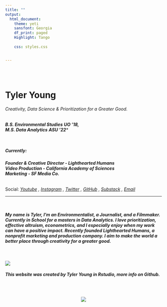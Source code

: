 ```yaml
---
title: ""
output:
  html_document:
    theme: yeti
    sansfont: Georgia
    df_print: paged
    Highlight: Tango
    
    css: styles.css


---
```


<br>
<br>

<h1>**Tyler Young**</h1>
<h6>Creativity, Data Science & Prioritization for a Greater Good.
</h6>
<h6>
***B.S. Environmental Studies***
***UO '18,***  
***M.S. Data Analytics***
***ASU '22****
</h6><h5>
<br>
**Currently:**
</h5>
<h6>
**Founder & Creative Director - Lighthearted Humans**  
**Video Production - California Academy of Sciences**  
**Marketing - SF Media Co.**
</h6>
Social:
*
[Youtube](http://youtube.com/tylerisyoung/?target=_blank) , 
[Instagram](https://www.instagram.com/tylerisyoung/?target=_blank) ,
[Twitter](https://www.twitter.com/Tylerisyoung/?target=_blank) ,
[GitHub](https://www.github.com/tylerisyoung/?target=_blank) ,
[Substack](https://tylerisyoung.substack.com/people/8775252-tylerisyoung) , 
[Email](mailto:Tyleralexanderyoung@gmail.com/?target=_blank])
*
 
________________________________________

<br>

<h5>
**My name is Tyler, I’m an Environmentalist, a Journalist, and a Filmmaker. Currently in School for a masters in Data Analytics. I love prioritization, effective altruism, econometrics, and I especially enjoy when my work can have a positive impact. Recently founded Lighthearted Humans, a nonprofit marketing and production company. I aim to make the world a better place through creativity for a greater good. ** 
</h5>

<br>



![](images/surf.jpg)


<h6>
***This website was created by Tyler Young in Rstudio, more info on Github.***
</h6>







<br>
<center>
![](images/tiylogo_tiny.png)










</a>
</div>






